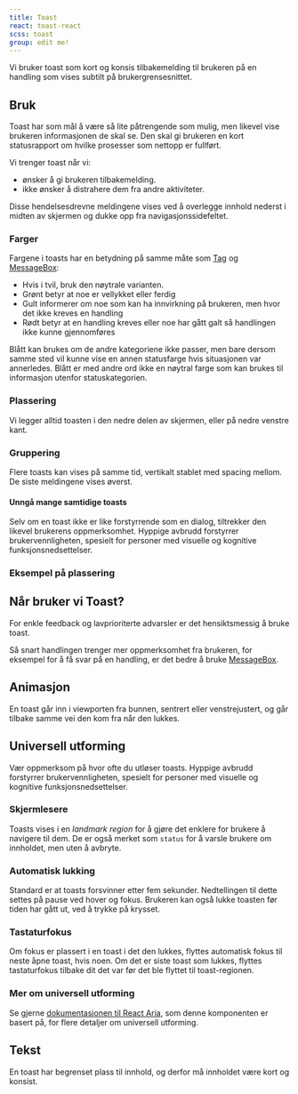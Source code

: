```yaml
---
title: Toast
react: toast-react
scss: toast
group: edit me!
---
```



<Ingress>
    Vi bruker toast som kort og konsis tilbakemelding til brukeren på en handling som vises subtilt på
    brukergrensesnittet.
</Ingress>

<ComponentExample
    title="Toast"
    component={ToastStickerSheet}
    codeExample={toastStickerSheetCode}
    knobs={toastStickerSheetKnobs}
    noDensity
/>

## Bruk

Toast har som mål å være så lite påtrengende som mulig, men likevel vise brukeren informasjonen de skal se. Den skal gi brukeren en kort statusrapport om hvilke prosesser som nettopp er fullført.

Vi trenger toast når vi:

-   ønsker å gi brukeren tilbakemelding.
-   ikke ønsker å distrahere dem fra andre aktiviteter.

Disse hendelsesdrevne meldingene vises ved å overlegge innhold nederst i midten av skjermen og dukke opp fra navigasjonssidefeltet.

### Farger

Fargene i toasts har en betydning på samme måte som [Tag](/komponenter/tag) og [MessageBox](/komponenter/messagebox):

-   Hvis i tvil, bruk den nøytrale varianten.
-   Grønt betyr at noe er vellykket eller ferdig
-   Gult informerer om noe som kan ha innvirkning på brukeren, men hvor det ikke kreves en handling
-   Rødt betyr at en handling kreves eller noe har gått galt så handlingen ikke kunne gjennomføres

Blått kan brukes om de andre kategoriene ikke passer, men bare dersom samme sted vil kunne vise en annen statusfarge hvis situasjonen var annerledes. Blått er med andre ord ikke en nøytral farge som kan brukes til informasjon utenfor statuskategorien.

### Plassering

Vi legger alltid toasten i den nedre delen av skjermen, eller på nedre venstre kant.

<Grid>
    <DoDontExample
        type="do"
        description="Vi legger toast bunn sentrert i de fleste tilfeller."
        image="/assets/documentation/toast/plassering-do.svg"
    />
    <DoDontExample
        type="dont"
        description="Vi viser ikke toast fra toppen på siden. Bruk AlertMessage om du vil vise innhold her."
        image="/assets/documentation/toast/plassering-dont.svg"
    />
</Grid>

### Gruppering

Flere toasts kan vises på samme tid, vertikalt stablet med spacing mellom. De siste meldingene vises øverst.

<Grid>
    <DoDontExample
        type="do"
        description="Grupper med spacing, gjerne nede til venstre, vekk fra hovedinnholdet."
        image="/assets/documentation/toast/gruppering-do.svg"
    />
    <DoDontExample
        type="dont"
        description="Ikke samle flere meldinger i samme toast."
        image="/assets/documentation/toast/gruppering-dont.svg"
    />
</Grid>

#### Unngå mange samtidige toasts

Selv om en toast ikke er like forstyrrende som en dialog, tiltrekker den likevel brukerens oppmerksomhet. Hyppige avbrudd forstyrrer brukervennligheten, spesielt for personer med visuelle og kognitive funksjonsnedsettelser.

### Eksempel på plassering

<ComponentExample
    title="Plassering"
    component={ToastExample}
    codeExample={toastStickerSheetCode}
    knobs={toastExampleKnobs}
    noDensity
/>

## Når bruker vi Toast?

For enkle feedback og lavprioriterte advarsler er det hensiktsmessig å bruke toast.

Så snart handlingen trenger mer oppmerksomhet fra brukeren, for eksempel for å få svar på en handling, er det bedre å bruke [MessageBox](/komponenter/messagebox).

## Animasjon

En toast går inn i viewporten fra bunnen, sentrert eller venstrejustert, og går tilbake samme vei den kom fra når den lukkes.

## Universell utforming

Vær oppmerksom på hvor ofte du utløser toasts. Hyppige avbrudd forstyrrer brukervennligheten, spesielt for personer med visuelle og kognitive funksjonsnedsettelser.

### Skjermlesere

Toasts vises i en _landmark region_ for å gjøre det enklere for brukere å navigere til dem. De er også merket som `status` for å varsle brukere om innholdet, men uten å avbryte.

### Automatisk lukking

Standard er at toasts forsvinner etter fem sekunder. Nedtellingen til dette settes på pause ved hover og fokus. Brukeren kan også lukke toasten før tiden har gått ut, ved å trykke på krysset.

### Tastaturfokus

Om fokus er plassert i en toast i det den lukkes, flyttes automatisk fokus til neste åpne toast, hvis noen. Om det er siste toast som lukkes, flyttes tastaturfokus tilbake dit det var før det ble flyttet til toast-regionen.

### Mer om universell utforming

Se gjerne [dokumentasjonen til React Aria](https://react-spectrum.adobe.com/react-aria/useToast.html), som denne komponenten er basert på, for flere detaljer om universell utforming.

## Tekst

En toast har begrenset plass til innhold, og derfor må innholdet være kort og konsist.

<Grid>
    <DoDontExample type="do" description="Hold meldingen kort." image="/assets/documentation/toast/tekst-do.png" />
    <DoDontExample
        type="dont"
        description="Ikke bruk vage titler, lange setninger, eller handlinger."
        image="/assets/documentation/toast/tekst-dont.png"
    />
</Grid>
